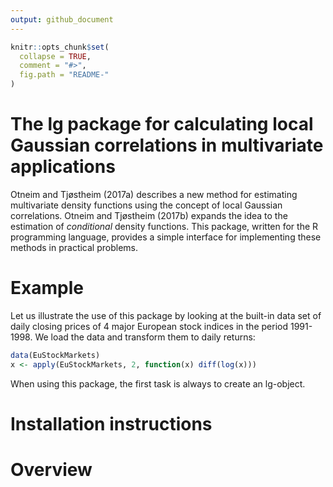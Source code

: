 ```yaml
---
output: github_document
---
```


<!-- README.md is generated from README.Rmd. Please edit that file -->

```r
knitr::opts_chunk$set(
  collapse = TRUE,
  comment = "#>",
  fig.path = "README-"
)
```

# The lg package for calculating local Gaussian correlations in multivariate applications

Otneim and Tjøstheim (2017a) describes a new method for estimating multivariate density functions using the concept of local Gaussian correlations. Otneim and Tjøstheim (2017b) expands the idea to the estimation of *conditional* density functions. This package, written for the R programming language, provides a simple interface for implementing these methods in practical problems. 

# Example

Let us illustrate the use of this package by looking at the built-in data set of daily closing prices of 4 major European stock indices in the period 1991-1998. We load the data and transform them to daily returns:  

```r
data(EuStockMarkets)
x <- apply(EuStockMarkets, 2, function(x) diff(log(x)))
```

When using this package, the first task is always to create an lg-object.  


# Installation instructions

# Overview
